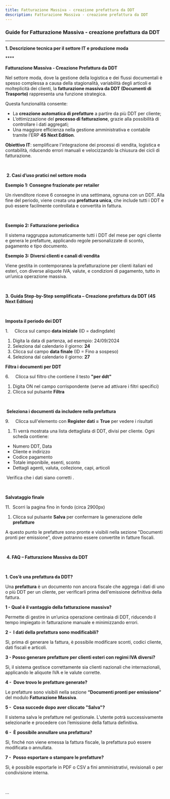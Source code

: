 ```yaml
---
title: Fatturazione Massiva - creazione prefattura da DDT
description: Fatturazione Massiva - creazione prefattura da DDT
---
```


### Guide for Fatturazione Massiva - creazione prefattura da DDT

***

**1. Descrizione tecnica per il settore IT e produzione moda**

**** 

**Fatturazione Massiva - Creazione Prefattura da DDT**

Nel settore moda, dove la gestione della logistica e dei flussi documentali è spesso complessa a causa della stagionalità, variabilità degli articoli e molteplicità dei clienti, la **fatturazione massiva da DDT (Documenti di Trasporto)** rappresenta una funzione strategica.

Questa funzionalità consente:

* La **creazione automatica di prefatture** a partire da più DDT per cliente;
* L’ottimizzazione del **processo di fatturazione**, grazie alla possibilità di controllare i dati aggregati;
* Una maggiore efficienza nella gestione amministrativa e contabile tramite l’ERP **4S Next Edition**.

**Obiettivo IT**: semplificare l'integrazione dei processi di vendita, logistica e contabilità, riducendo errori manuali e velocizzando la chiusura dei cicli di fatturazione.

 

 **2. Casi d’uso pratici nel settore moda**

**Esempio 1: Consegne frazionate per retailer**

Un rivenditore riceve 6 consegne in una settimana, ognuna con un DDT. Alla fine del periodo, viene creata una **prefattura unica**, che include tutti i DDT e può essere facilmente controllata e convertita in fattura.

 

**Esempio 2: Fatturazione periodica**

Il sistema raggruppa automaticamente tutti i DDT del mese per ogni cliente e genera le prefatture, applicando regole personalizzate di sconto, pagamento e tipo documento.

**Esempio 3: Diversi clienti e canali di vendita**

Viene gestita in contemporanea la prefatturazione per clienti italiani ed esteri, con diverse aliquote IVA, valute, e condizioni di pagamento, tutto in un’unica operazione massiva.

 

**3. Guida Step-by-Step semplificata – Creazione prefattura da DDT (4S Next Edition)**

 

**Imposta il periodo dei DDT**

1.     Clicca sul campo **data iniziale** (ID = dadingdate)

1. Digita la data di partenza, ad esempio: 24/09/2024
2. Seleziona dal calendario il giorno: **24**
3. Clicca sul campo **data finale** (ID = Fino a sospeso)
4. Seleziona dal calendario il giorno: **27**

**Filtra i documenti per DDT**

6.     Clicca sul filtro che contiene il testo **"per ddt"**

1. Digita ON nel campo corrispondente (serve ad attivare i filtri specifici)
2. Clicca sul pulsante **Filtra**

 

 **Seleziona i documenti da includere nella prefattura**

9.     Clicca sull'elemento con **Register dati = True** per vedere i risultati

1. Ti verrà mostrata una lista dettagliata di DDT, divisi per cliente. Ogni scheda contiene:

* Numero DDT, Data
* Cliente e indirizzo
* Codice pagamento
* Totale imponibile, esenti, sconto
* Dettagli agenti, valuta, collezione, capi, articoli

 Verifica che i dati siano corretti .

 

**Salvataggio finale**

11.  Scorri la pagina fino in fondo (circa 2900px)

1. Clicca sul pulsante **Salva** per confermare la generazione delle **prefatture**

A questo punto le prefatture sono pronte e visibili nella sezione "Documenti pronti per emissione", dove potranno essere convertite in fatture fiscali.

 

 **4. FAQ – Fatturazione Massiva da DDT**

 

**1. Cos’è una prefattura da DDT?**

Una **prefattura** è un documento non ancora fiscale che aggrega i dati di uno o più DDT per un cliente, per verificarli prima dell'emissione definitiva della fattura.

**1 - Qual è il vantaggio della fatturazione massiva?**

Permette di gestire in un’unica operazione centinaia di DDT, riducendo il tempo impiegato in fatturazione manuale e minimizzando errori.

**2 -  I dati della prefattura sono modificabili?**

Sì, prima di generare la fattura, è possibile modificare sconti, codici cliente, dati fiscali e articoli.

**3 - Posso generare prefatture per clienti esteri con regimi IVA diversi?**

Sì, il sistema gestisce correttamente sia clienti nazionali che internazionali, applicando le aliquote IVA e le valute corrette.

**4 -  Dove trovo le prefatture generate?**

Le prefatture sono visibili nella sezione **“Documenti pronti per emissione”** del modulo **Fatturazione Massiva**.

**5 -  Cosa succede dopo aver cliccato "Salva"?**

Il sistema salva le prefatture nel gestionale. L'utente potrà successivamente selezionarle e procedere con l’emissione della fattura definitiva.

**6 -  È possibile annullare una prefattura?**

Sì, finché non viene emessa la fattura fiscale, la prefattura può essere modificata o annullata.

**7 -  Posso esportare o stampare le prefatture?**

Sì, è possibile esportarle in PDF o CSV a fini amministrativi, revisionali o per condivisione interna.

 

...